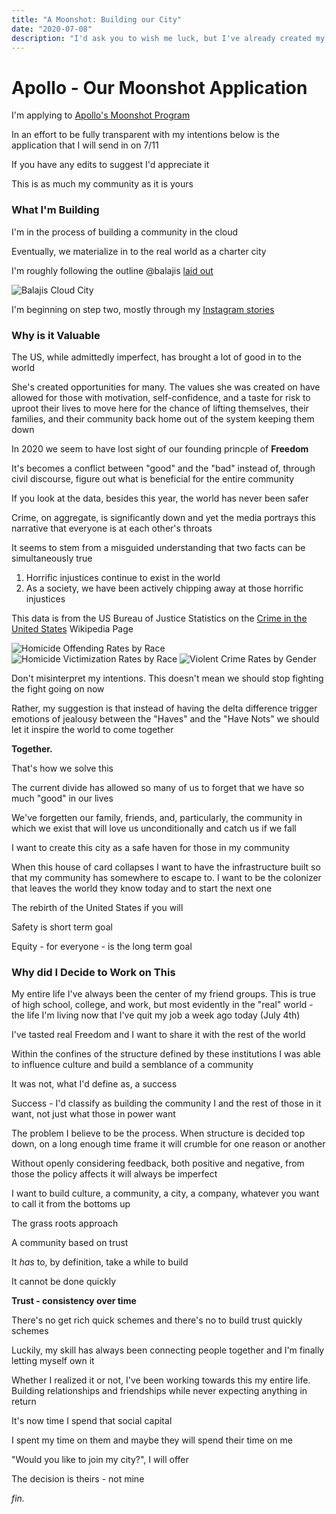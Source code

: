 ```yaml
---
title: "A Moonshot: Building our City"
date: "2020-07-08"
description: "I'd ask you to wish me luck, but I've already created my own"
---
```


# Apollo - Our Moonshot Application

I'm applying to [Apollo's Moonshot Program](https://apolloprojects.com/)

In an effort to be fully transparent with my intentions below is the application that I will send in on 7/11

If you have any edits to suggest I'd appreciate it

This is as much my community as it is yours

### What I'm Building

I'm in the process of building a community in the cloud

Eventually, we materialize in to the real world as a charter city

I'm roughly following the outline @balajis [laid out](https://twitter.com/balajis/status/1269178671086006273)

![Balajis Cloud City](./balajis_cloud_city.png)

I'm beginning on step two, mostly through my [Instagram stories](https://www.instagram.com/francistogram/)

### Why is it Valuable

The US, while admittedly imperfect, has brought a lot of good in to the world

She's created opportunities for many. The values she was created on have allowed for those with motivation, self-confidence, and a taste for risk to uproot their lives to move here for the chance of lifting themselves, their families, and their community back home out of the system keeping them down

In 2020 we seem to have lost sight of our founding princple of **Freedom**

It's becomes a conflict between "good" and the "bad" instead of, through civil discourse, figure out what is beneficial for the entire community

If you look at the data, besides this year, the world has never been safer

Crime, on aggregate, is significantly down and yet the media portrays this narrative that everyone is at each other's throats

It seems to stem from a misguided understanding that two facts can be simultaneously true

1. Horrific injustices continue to exist in the world
2. As a society, we have been actively chipping away at those horrific injustices

This data is from the US Bureau of Justice Statistics on the [Crime in the United States](https://en.wikipedia.org/wiki/Crime_in_the_United_States) Wikipedia Page

![Homicide Offending Rates by Race](./homicide_offending_rates_by_race.png)
![Homicide Victimization Rates by Race](./homicide_victimization_rates_by_race.png)
![Violent Crime Rates by Gender](./violent_crime_rates_by_gender.png)

Don't misinterpret my intentions. This doesn't mean we should stop fighting the fight going on now

Rather, my suggestion is that instead of having the delta difference trigger emotions of jealousy between the "Haves" and the "Have Nots" we should let it inspire the world to come together

**Together.**

That's how we solve this

The current divide has allowed so many of us to forget that we have so much "good" in our lives

We've forgetten our family, friends, and, particularly, the community in which we exist that will love us unconditionally and catch us if we fall

I want to create this city as a safe haven for those in my community

When this house of card collapses I want to have the infrastructure built so that my community has somewhere to escape to. I want to be the colonizer that leaves the world they know today and to start the next one

The rebirth of the United States if you will

Safety is short term goal

Equity - for everyone - is the long term goal

### Why did I Decide to Work on This

My entire life I've always been the center of my friend groups. This is true of high school, college, and work, but most evidently in the "real" world - the life I'm living now that I've quit my job a week ago today (July 4th)

I've tasted real Freedom and I want to share it with the rest of the world

Within the confines of the structure defined by these institutions I was able to influence culture and build a semblance of a community

It was not, what I'd define as, a success

Success - I'd classify as building the community I and the rest of those in it want, not just what those in power want

The problem I believe to be the process. When structure is decided top down, on a long enough time frame it will crumble for one reason or another

Without openly considering feedback, both positive and negative, from those the policy affects it will always be imperfect

I want to build culture, a community, a city, a company, whatever you want to call it from the bottoms up

The grass roots approach

A community based on trust

It _has_ to, by definition, take a while to build

It cannot be done quickly

**Trust - consistency over time**

There's no get rich quick schemes and there's no to build trust quickly schemes

Luckily, my skill has always been connecting people together and I'm finally letting myself own it

Whether I realized it or not, I've been working towards this my entire life. Building relationships and friendships while never expecting anything in return

It's now time I spend that social capital

I spent my time on them and maybe they will spend their time on me

"Would you like to join my city?", I will offer

The decision is theirs - not mine

_fin._
